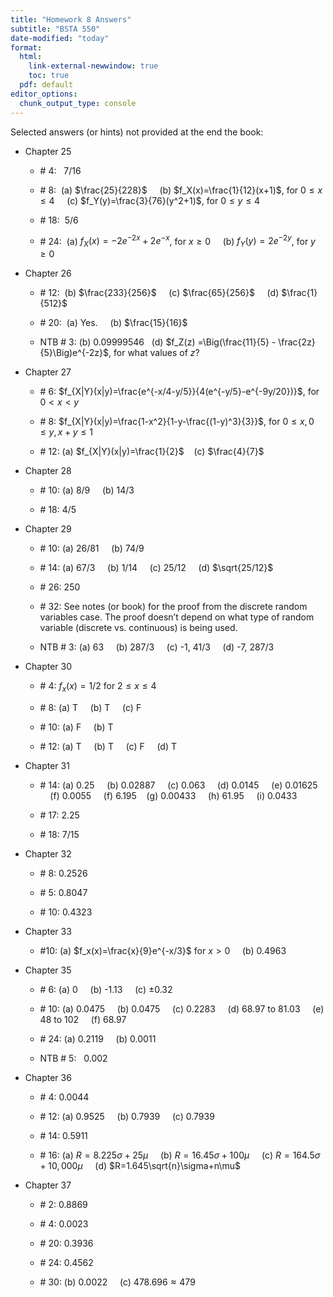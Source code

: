 ```yaml
---
title: "Homework 8 Answers"
subtitle: "BSTA 550"
date-modified: "today"
format: 
  html: 
    link-external-newwindow: true
    toc: true
  pdf: default 
editor_options: 
  chunk_output_type: console
---
```


Selected answers (or hints) not provided at the end the book:

-   Chapter 25

    -   \# 4:   7/16

    -   \# 8:  (a) $\frac{25}{228}$     (b) $f_X(x)=\frac{1}{12}(x+1)$, for $0\leq x\leq 4$     (c) $f_Y(y)=\frac{3}{76}(y^2+1)$, for $0\leq y\leq 4$

    -   \# 18:  5/6

    -   \# 24:  (a) $f_X(x)=-2e^{-2x}+2e^{-x}$, for $x\geq 0$     (b) $f_Y(y)=2e^{-2y}$, for $y\geq 0$

-   Chapter 26

    -   \# 12:  (b) $\frac{233}{256}$     (c) $\frac{65}{256}$     (d) $\frac{1}{512}$

    -   \# 20:  (a) Yes.     (b) $\frac{15}{16}$

    -   NTB \# 3: (b) 0.09999546   (d) $f_Z(z) =\Big(\frac{11}{5} - \frac{2z}{5}\Big)e^{-2z}$, for what values of $z$?

-   Chapter 27

    -   \# 6: $f_{X|Y}(x|y)=\frac{e^{-x/4-y/5}}{4(e^{-y/5}-e^{-9y/20})}$, for $0< x< y$

    -   \# 8: $f_{X|Y}(x|y)=\frac{1-x^2}{1-y-\frac{(1-y)^3}{3}}$, for $0\leq x, 0\leq y, x+y\leq 1$

    -   \# 12: (a) $f_{X|Y}(x|y)=\frac{1}{2}$    (c) $\frac{4}{7}$

-   Chapter 28

    -   \# 10: (a) 8/9     (b) 14/3     

    -   \# 18: 4/5

-   Chapter 29

    -   \# 10: (a) 26/81     (b) 74/9

    -   \# 14: (a) 67/3     (b) 1/14     (c) 25/12     (d) $\sqrt{25/12}$

    -   \# 26: 250

    -   \# 32: See notes (or book) for the proof from the discrete random variables case. The proof doesn't depend on what type of random variable (discrete vs. continuous) is being used.

    -   NTB \# 3: (a) 63     (b) 287/3     (c) -1, 41/3     (d) -7, 287/3

-   Chapter 30

    -   \# 4: $f_x(x)=1/2$ for $2\leq x\leq 4$

    -   \# 8: (a) T     (b) T     (c) F

    -   \# 10: (a) F     (b) T

    -   \# 12: (a) T     (b) T     (c) F     (d) T

-   Chapter 31

    -   \# 14: (a) 0.25     (b) 0.02887     (c) 0.063     (d) 0.0145     (e) 0.01625     (f) 0.0055     (f) 6.195    (g) 0.00433     (h) 61.95     (i) 0.0433

    -   \# 17: 2.25

    -   \# 18: 7/15

-   Chapter 32

    -   \# 8: 0.2526

    -   \# 5: 0.8047

    -   \# 10: 0.4323

-   Chapter 33

    -   #10: (a) $f_x(x)=\frac{x}{9}e^{-x/3}$ for $x> 0$     (b) 0.4963

-   Chapter 35

    -   \# 6: (a) 0     (b) -1.13     (c) $\pm 0.32$

    -   \# 10: (a) 0.0475     (b) 0.0475     (c) 0.2283     (d) 68.97 to 81.03     (e) 48 to 102     (f) 68.97

    -   \# 24: (a) 0.2119     (b) 0.0011

    -   NTB \# 5:   0.002

-   Chapter 36

    -   \# 4: 0.0044

    -   \# 12: (a) 0.9525     (b) 0.7939     (c) 0.7939

    -   \# 14: 0.5911

    -   \# 16: (a) $R=8.225\sigma+25\mu$     (b) $R=16.45\sigma+100\mu$     (c) $R=164.5\sigma+10,000\mu$     (d) $R=1.645\sqrt{n}\sigma+n\mu$

-   Chapter 37

    -   \# 2: 0.8869

    -   \# 4: 0.0023

    -   \# 20: 0.3936

    -   \# 24: 0.4562

    -   \# 30: (b) 0.0022     (c) $478.696\approx 479$
